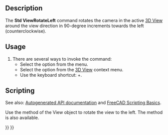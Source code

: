 <languages/>

{{Docnav
|[[Std_ViewLeft|ViewLeft]]
|[[Std_ViewRotateRight|ViewRotateRight]]
|[[Std_View_Menu|Std View Menu]]
|IconL=Std_ViewLeft.svg
|IconR=Std_ViewRotateRight.svg
|IconC=Freecad.svg
}}

{{GuiCommand
|Name=Std ViewRotateLeft
|MenuLocation=View → Standard Views → Rotate Left
|Workbenches=All
|Shortcut={{KEY|Shift}}+{{KEY|Left}}
|SeeAlso=[[Std_ViewRotateRight|Std ViewRotateRight]]
}}

==Description==

The '''Std ViewRotateLeft''' command rotates the camera in the active [[3D_View|3D View]] around the view direction in 90-degree increments towards the left (counterclockwise).

==Usage==

# There are several ways to invoke the command:
#* Select the {{MenuCommand|View → Standard Views → [[Image:Std_ViewRotateLeft.svg|16px]] Rotate Left}} option from the menu.
#* Select the {{MenuCommand|Standard Views → [[Image:Std_ViewRotateLeft.svg|16px]] Rotate Left}} option from the [[3D_View|3D View]] context menu.
#* Use the keyboard shortcut: {{KEY|Shift}}+{{KEY|Left}}.

==Scripting==

See also: [https://freecad.github.io/SourceDoc/ Autogenerated API documentation] and [[FreeCAD_Scripting_Basics|FreeCAD Scripting Basics]].

Use the {{incode|viewRotateLeft}} method of the View object to rotate the view to the left. The {{incode|viewRotateRight}} method is also available.

{{Code|code=
import FreeCADGui

view = FreeCADGui.ActiveDocument.ActiveView
view.viewRotateLeft()
}}


{{Docnav
|[[Std_ViewLeft|ViewLeft]]
|[[Std_ViewRotateRight|ViewRotateRight]]
|[[Std_View_Menu|Std View Menu]]
|IconL=Std_ViewLeft.svg
|IconR=Std_ViewRotateRight.svg
|IconC=Freecad.svg
}}

{{Std_Base_navi{{#translation:}}}}
{{Userdocnavi{{#translation:}}}}